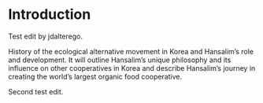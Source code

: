# Introduction

Test edit by jdalterego.

History of the ecological alternative movement in Korea and Hansalim's role and development. It will outline Hansalim's unique philosophy and its influence on other cooperatives in Korea and describe Hansalim's journey in creating the world's largest organic food cooperative.

Second test edit.
